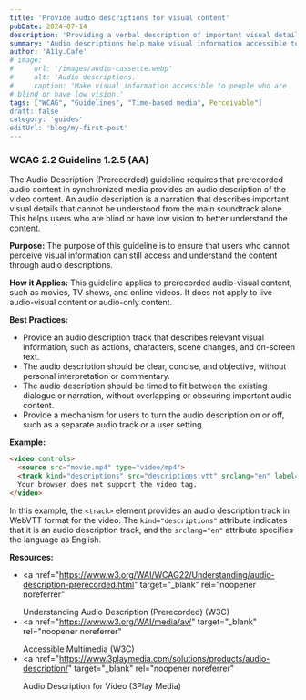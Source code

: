 ```yaml
---
title: 'Provide audio descriptions for visual content'
pubDate: 2024-07-14
description: 'Providing a verbal description of important visual details, actions, and scenes that are essential for understanding the content.'
summary: 'Audio descriptions help make visual information accessible to people who are blind or have low vision. They provide a verbal description of important visual details, actions, and scenes that are essential for understanding the content.'
author: 'A11y.Cafe'
# image:
#     url: '/images/audio-cassette.webp'
#     alt: 'Audio descriptions.'
#     caption: 'Make visual information accessible to people who are
# blind or have low vision.'
tags: ["WCAG", "Guidelines", "Time-based media", Perceivable"]
draft: false
category: 'guides'
editUrl: 'blog/my-first-post'
---
```



### WCAG 2.2 Guideline 1.2.5 (AA)

The Audio Description (Prerecorded) guideline requires that prerecorded audio
content in synchronized media provides an audio description of the video
content. An audio description is a narration that describes important visual
details that cannot be understood from the main soundtrack alone. This helps
users who are blind or have low vision to better understand the content.

**Purpose:** The purpose of this guideline is to ensure that users who cannot
perceive visual information can still access and understand the content through
audio descriptions.

**How it Applies:** This guideline applies to prerecorded audio-visual content,
such as movies, TV shows, and online videos. It does not apply to live
audio-visual content or audio-only content.

**Best Practices:**

- Provide an audio description track that describes relevant visual information,
  such as actions, characters, scene changes, and on-screen text.
- The audio description should be clear, concise, and objective, without
  personal interpretation or commentary.
- The audio description should be timed to fit between the existing dialogue or
  narration, without overlapping or obscuring important audio content.
- Provide a mechanism for users to turn the audio description on or off, such as
  a separate audio track or a user setting.

**Example:**

```html
<video controls>
  <source src="movie.mp4" type="video/mp4">
  <track kind="descriptions" src="descriptions.vtt" srclang="en" label="English Audio Description">
  Your browser does not support the video tag.
</video>
```

In this example, the `<track>` element provides an audio description track in
WebVTT format for the video. The `kind="descriptions"` attribute indicates that
it is an audio description track, and the `srclang="en"` attribute specifies the
language as English.

**Resources:**

- <a
    href="https://www.w3.org/WAI/WCAG22/Understanding/audio-description-prerecorded.html"
    target="_blank"
    rel="noopener noreferrer"
  >
    Understanding Audio Description (Prerecorded) (W3C)
  </a>
- <a
    href="https://www.w3.org/WAI/media/av/"
    target="_blank"
    rel="noopener noreferrer"
  >
    Accessible Multimedia (W3C)
  </a>
- <a
    href="https://www.3playmedia.com/solutions/products/audio-description/"
    target="_blank"
    rel="noopener noreferrer"
  >
    Audio Description for Video (3Play Media)
  </a>

